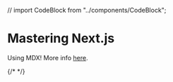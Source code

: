 // import CodeBlock from "../components/CodeBlock";

# Mastering Next.js

Using MDX! More info [here](https://masteringnextjs.com).

<Logo />
<CodeBlock
  text={"console.log('This is js')"}
  language={"javascript"}
  theme={dracula}
/>
{/*  */}
